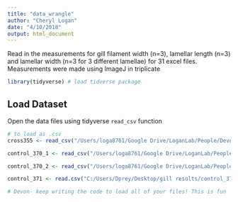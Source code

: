 ```yaml
---
title: "data_wrangle"
author: "Cheryl Logan"
date: "4/10/2018"
output: html_document
---
```


Read in the measurements for gill filament width (n=3), lamellar length (n=3) and lamellar width (n=3 for 3 different lamellae) for 31 excel files. Measurements were made using ImageJ in triplicate

```r
library(tidyverse) # load tidverse package
```

## Load Dataset
Open the data files using tidyverse `read_csv` function
```r
# to load as .csv
cross355 <- read_csv("/Users/loga8761/Google Drive/LoganLab/People/Devon/Results KGB 355 cross 2017-09-01.csv")

control_370_1 <- read_csv("/Users/loga8761/Google Drive/LoganLab/People/Devon/Results KGB 370 control 2017-07-10.csv")

control_370_2 <- read_csv("/Users/loga8761/Google Drive/LoganLab/People/Devon/results KGB 370 control 2 2017-07-10.csv")

control_371 <- read.csv("C:/Users/Dprey/Desktop/gill results/control_371")

# Devon- keep writing the code to load all of your files! This is fun
```